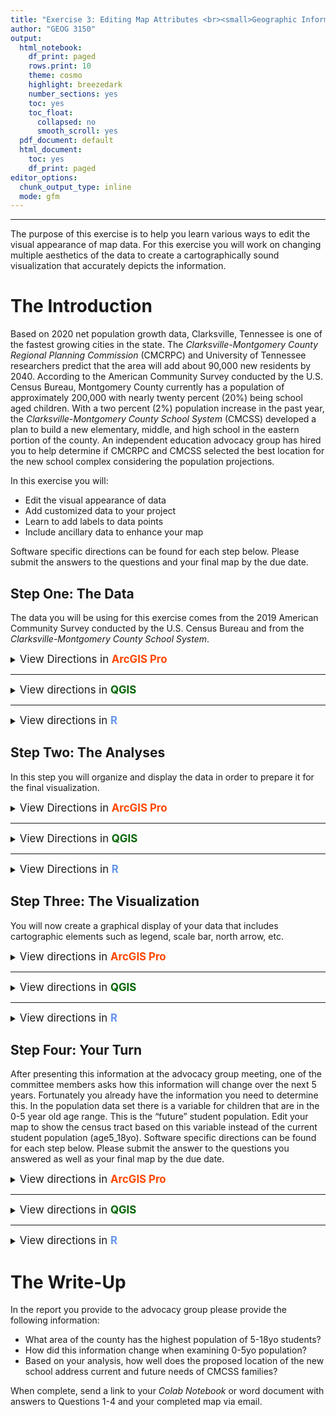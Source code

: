 ```yaml
---
title: "Exercise 3: Editing Map Attributes <br><small>Geographic Information Systems 1 Lab</small></br>"
author: "GEOG 3150"
output:
  html_notebook:
    df_print: paged
    rows.print: 10
    theme: cosmo
    highlight: breezedark
    number_sections: yes
    toc: yes
    toc_float:
      collapsed: no
      smooth_scroll: yes
  pdf_document: default
  html_document:
    toc: yes
    df_print: paged
editor_options:
  chunk_output_type: inline
  mode: gfm
---
```


```{=html}
<style type="text/css">

h1.title {
  font-size: 40px;
  font-family: "Times New Roman", Times, serif;
  color: DarkBlue;
  text-align: center;
}
h4.author { /* Header 4 - and the author and data headers use this too  */
  font-size: 20px;
  font-family: "Times New Roman", Times, serif;
  color: DarkBlue;
  text-align: center;
}

.zoom {
  transform-origin: 40% 50% 0;
  transition: transform .2s;
  margin: 0 auto;
}
.zoom img{
	width:auto;
	height:auto;	
}
.zoom:hover {
  transform: scale(2);
}

th, td {padding: 5px;}

</style>
```
<hr></hr>

The purpose of this exercise is to help you learn various ways to edit the visual appearance of map data. For this exercise you will work on changing multiple aesthetics of the data to create a cartographically sound visualization that accurately depicts the information.

# The Introduction

Based on 2020 net population growth data, Clarksville, Tennessee is one of the fastest growing cities in the state. The _Clarksville-Montgomery County Regional Planning Commission_ (CMCRPC) and University of Tennessee researchers predict that the area will add about 90,000 new residents by 2040. According to the American Community Survey conducted by the U.S. Census Bureau, Montgomery County currently has a population of approximately 200,000 with nearly twenty percent (20%) being school aged children. With a two percent (2%) population increase in the past year, the _Clarksville-Montgomery County School System_ (CMCSS) developed a plan to build a new elementary, middle, and high school in the eastern portion of the county. An independent education advocacy group has hired you to help determine if CMCRPC and CMCSS selected the best location for the new school complex considering the population projections.

In this exercise you will:

-   Edit the visual appearance of data 
-   Add customized data to your project
-   Learn to add labels to data points
-   Include ancillary data to enhance your map

Software specific directions can be found for each step below. Please submit the answers to the questions and your final map by the due date.

## Step One: The Data

The data you will be using for this exercise comes from the 2019 American Community Survey conducted by the U.S. Census Bureau and from the _Clarksville-Montgomery County School System_. 

<details>
<summary><big>View Directions in <b> [ArcGIS Pro]{style="color:#ff4500"} </b></big></summary>

Blah...blah...blah...

<b><big>Question No. 1</big></b>
<blockquote>
_Insert Text Here_
</blockquote>

</details>
<hr></hr>

<details>
<summary><big>View directions in <b> [QGIS]{style="color: #006400"} </b></big></summary>

Blah...blah...blah...

<b><big>Question No. 1</big></b>
<blockquote>
_Insert Text Here_
</blockquote>

</details>
<hr></hr>

<details><summary><big>View directions in <b> [R]{style="color: #6495ED"} </b></span></big></summary>
Recall from the previous laboratory that you will begin by opening the appropriate **Colab notebook** for each exercise. In order to maintain consistency across labs, each repository will contain a new notebook with a constant nomenclature: 

- Each **GitHub repository** will be named _GIS1-Exercise-_(followed by the exercise number)
- Each **Colab notebook** will be named _GIS1_EX_\_(followed by the exercise number)

Each notebook can be found in the corresponding _GitHub repository_, and following the directions in the introduction for [Exercise 2](https://chrismgentry.github.io/GIS1-Exercise-2/), can be opened by inserting **tocolab** immediately after _github_ in the web address. So the URL for this exercise would read:<br>

```
https://githubtocolab.com/chrismgentry/GIS1-Exercise-3/blob/main/GIS1_EX3.ipynb
```

You can copy/paste the link above or navigate to the file in the [Exercise 3 Repository](https://github.com/chrismgentry/GIS1-Exercise-3), click on the link for _GIS1_EX3.ipynb_, and add **tocolab** to the URL. In future labs you can simply change the repository and notebook numbers to match the exercise number to directly open each. Remember to save a copy of the notebook in your Google Drive. If you have any questions or need reminders of how to work in the **Google Colaboratory Environment** click [here](https://colab.research.google.com/notebooks/intro.ipynb) or refer back to the information provided in [Exercise 2 Notebook](https://githubtocolab.com/chrismgentry/GIS1-Exercise-2/blob/main/GIS1_EX2.ipynb). 

Similar to Exercise 2, you will use the ```tidyverse```, ```maps```, and ```ggsn``` packages to complete the exercise. In addition to these packages, you will also need the ```tigris``` package. This will provide direct access to _Topologically Integrated Geographic Encoding and Referencing_ (TIGER) data from the U.S. Census Bureau within R. Information on the package can be found at the following [link](https://cran.r-project.org/web/packages/tigris/index.html).

```r
#install.packages('tidyverse')
#install.packages('maps')
#install.packages('ggsn')
#install.packages('tigris')
library('tidyverse')
library('maps')
library('ggsn')
library('tigris')
```

With the appropriate packages installed and loaded to your environment, you can now use the ```tigris``` package to obtain census tract data for Montgomery County. For this you will use the ```tracts()``` function and first identify the state (by abbreviation) and the county name. Remember to use the **<-** operator to make an object from the data.

```r
montco_tracts <- tracts("TN", county = "Montgomery")
```

Examining the dataset you will see information regarding the state and county codes as well as other information regarding the polygons geometry. There is also a variable for _NAME_&nbsp; that details the census tract identification you will use in an upcoming step to add population information. Because this dataset is created using a specific object type called **simple features** you will need to add the polygons to ```ggplot2``` using the function ```geom_sf()``` instead of the ```geom_polygon()``` function we used in the previous exercise. To create a simple visualization of the data you will use:

```r
ggplot(data = montco_tracts) + geom_sf()
```

<b><big>Question No. 1</big></b>
<blockquote>
If you were interested in obtaining information for the census tracts around Nashville, how would you alter the code above?
</blockquote>

</details>

## Step Two: The Analyses

In this step you will organize and display the data in order to prepare it for the final visualization.

<details>
<summary><big>View Directions in <b> [ArcGIS Pro]{style="color:#ff4500"} </b></big></summary>

Blah...blah...blah...

<b><big>Question No. 2</big></b>
<blockquote>
_Insert Text Here_
</blockquote>

</details>
<hr></hr>

<details>
<summary><big>View Directions in <b> [QGIS]{style="color:#006400"} </b></big></summary>

Blah...blah...blah...

<b><big>Question No. 2</big></b>
<blockquote>
_Insert Text Here_
</blockquote>

</details>
<hr></hr>

<details>
<summary><big>View Directions in <b> [R]{style="color:#6495ED"} </b></big></summary>

Now that you have polygons for the census tracts in Montgomery County, you will need to merge the population information. Similar to [Exercise 1, Step 1](https://chrismgentry.github.io/GIS1-Exercise-2/#12_Step_Two:_The_Analysis), you can use the ```read.csv()``` function to obtain the population dataset. However, there is one alteration to the code you will make for this exercise. One of the variables in this dataset titled "**Tract**" needs to match that of "**NAME**" in the census data. In the census dataset it is set to _character_ (meaning text) and in the population data it is set to _double_ (a type of numeric data). In order to make them match, you can add ```colClasses=c(Tract="character")``` to the ```read.csv()``` function to change the variable on import. The script would look like this:

```r
population <- read.csv('https://raw.githubusercontent.com/chrismgentry/GIS1-Exercise-3/main/Data/mont_co_pop.csv', colClasses=c(Tract="character"))
head(population)
```

Notice in the table generated with the ```head()``` function the variable now has _\<chr>_&nbsp; listed as its class. This is a useful addition for future scripts as you can generally identify any variable and change its class prior to importing the data.

Using the same process as in [Exercise 2, Step 2](https://chrismgentry.github.io/GIS1-Exercise-2/#12_Step_Two:_The_Analysis), you will use the ```merge()``` function to combined the **montco_tracts** and **population** datasets. When merging the datasets you need to identify which datasets (x and y) and which common variable (by.x and by.y) will be used for the merge.

```r
tract_pop <- merge(x = montco_tracts, y = population, by.x = "NAME", by.y = "Tract", all = TRUE)
```

Using the ```str()``` or ```head()``` function you can view the structure of the new dataset. Familiarize yourself with the different variables for future analyses. More information on the ```merge()``` function can be found by Googling [merge() function r](https://www.rdocumentation.org/packages/base/versions/3.6.2/topics/merge). You can now use ```ggplot``` to visualize the data based on a variable such as **total_pop** (total population).

```r
ggplot() + geom_sf(data = tract_pop, aes(fill = total_pop))
```

Before you can analyze whether or not the new school is being built in the appropriate location, you need to add the information for the current school as well as the proposed school location.

Like adding the _population data_ earlier in this section, use the **<-** operator to create an object and the ```read.csv()``` function with the following link to connect to the current school dataset:

```
https://raw.githubusercontent.com/chrismgentry/GIS1-Exercise-3/main/Data/county_schools.csv
```

Unlike the previous step, there is no need to alter the dataset using ```colClasses```. Use ```head()``` to view the variables. Finally, you need to create a new data point for the new school. For this you will create a data frame that includes variables for longitude, latitude, and name.

<blockquote>
A data frame is a table or a two-dimensional array-like structure in which each column contains values of one variable and each row contains one set of values from each column.
</blockquote>

To create the data frame you will use the following script:

```r
new_school <- data.frame(x  = -87.19495519624655, y = 36.56793328339189, name = "New School")
```

In this script ```data.frame()``` is the function and ```x``` = the longitude, ```y``` = the latitude, and ```name``` = is the variable for the name. Use ```head()``` to view the data frame.

<b><big>Question No. 2</big></b><br>
Just as **\<-** can be used to create an object, **\$** can be used after an object to examine a specific variable within the dataset. For example ```summary(tract_pop$total_pop)``` can be used to summarize the total population variable.
<blockquote>
Using the example above, replace the variable and answer the following question: What is the maximum number of males and females in the dataset?
</blockquote>

</details>

## Step Three: The Visualization

You will now create a graphical display of your data that includes cartographic elements such as legend, scale bar, north arrow, etc.

<details><summary><big>View directions in <b> [ArcGIS Pro]{style="color:#ff4500"} </b></span></big></summary>

Blah...blah...blah...

Question No. 3
<blockquote>
_Insert Text Here_
</blockquote>

</details>
<hr></hr>

<details><summary><big>View directions in <b> [QGIS]{style="color:#006400"} </b></span></big></summary>

Blah...blah...blah...

Question No. 3
<blockquote>
_Insert Text Here_
</blockquote>

</details>
<hr></hr>

<details><summary><big>View directions in <b> [R]{style="color:#6495ED"} </b></span></big></summary>

With these datasets you are now ready to create a map to examine the distribution of school-aged children across the county in relation to the current schools and future school. In Step 1 and 2 of this exercise and [Exercise 2, Step 3](https://chrismgentry.github.io/GIS1-Exercise-2/#13_Step_Three:_The_Visualization) you used ```ggplot2``` to visualize the data. However, because of the difference in data types, in this exercise you used the ```geom_sf()``` function instead of ```geom_polygon()``` like in the last exercise. Building on the previous script, you will now use ```geom_point()``` to add the schools information. Remembering back to the introduction, the goal of this analysis is to help determine if the location for the new school is appropriate based on the needs of the county. This means the _fill_&nbsp; portion of the aesthetics will need to represent the correct variable in the dataset.

Please refer back to [Exercise 2](https://chrismgentry.github.io/GIS1-Exercise-2) if you need a refresher on some of the basics elements of mapping data in ```ggplot2  ```. The construction of this map will be very similar to the previous final map. You will use a combination of ```ggplot2``` to plot the information and ```ggsn``` to add the scale bar and north arrow. In this exercise you are going to add some additional theme information to further customize your map.

To begin you will use a similar script from [Exercise 2, Step 3](https://chrismgentry.github.io/GIS1-Exercise-2/#13_Step_Three:_The_Visualization) substituting the necessary objects, variables, and swapping ```geom_polygon``` for ```geom_sf```:

```r
ggplot() + 
  geom_sf(data = tract_pop, aes(fill = age5_18yo), color = "white") +
  scale_fill_viridis_c(option = "D")
```

In this example, you set the data object to **tract_pop** which was created by merging the census tract and population datasets. In the _aesthetics_&nbsp; (```aes()```), the _fill_&nbsp; is set to the variable **age5_18yo** (a variable indicative of school-aged children). When used within the ```aes()```, _fill_&nbsp; will be used to graphically sort the dataset; in this case by the 5-18yo age bracket. [Exercise 2](https://chrismgentry.github.io/GIS1-Exercise-2) you used the ```scale_fill_viridis_c()``` function to set the color ramp of the data. Refer back to Exercise 2 or Google [scale_fill_viridis_c()](https://ggplot2.tidyverse.org/reference/scale_viridis.html) for more information on the function and its color options. 

With the census tracts added, you need to add the CMCSS school and the new proposed school. This will be accomplished by using the ```geom_point()``` function and identifying the appropriate objects and aesthetics. 

```r
ggplot() + 
  geom_sf(data = tract_pop, aes(fill = age5_18yo), color = "white") +
  scale_fill_viridis_c(option = "D") +
  geom_point(data = schools, aes(x=X, y=Y), size = 3, shape = 21,
             fill = "black", color = "white") +
  geom_point(data = new_school, aes(x=x, y=y,), 
             shape = 8, size = 5, color = "red")
```

When you examined the structure of the **schools** and **new_school** you should have noticed _x_ and _y_ variables in each dataset. This information is used to plot the location of the points in the ```aes()``` portion of each ```geom_point()``` function. Only the information used to identify the axis location (x,y) or modify the geometry (polygon, point, etc.) based on a variable in the dataset should be included within the ```aes()```. Any other modification of the geometry not connected to the dataset should be outside of the ```aes()```. So for this example size, shape, color, and fill are added to customize the points.

- **size =**, this will be a numerical value to indicate the size of the point
- **shape =**, modifies the appearance of the geometry. Each unique shape is identified by a numerical value. More information about the types of shapes that can be used can be found [here](https://ggplot2.tidyverse.org/articles/ggplot2-specs.html).
- **color =**, (outside of ```aes()```) alters the color of the geometry or border. Most any hexadecimal value or color name can be used in R. Regardless of the method used, the values must be enclosed within quotation marks. A list of color options can be found [here](https://en.wikipedia.org/wiki/Web_colors)
- **fill =**, (outside of ```aes()```) like color modifies the appearance of the geometry. When used with a geometry that has a border, fill refers to the geometry and color refers to the border. When attempting to modify a solid object, use color to customize the geometry.

You should feel free to experiment with different size, shape, fill, and color aesthetics to customize your own maps.

Next you need to add the ```scalebar()```, ```north()``` arrow, and name/date of the creator (using ```annotate()```) to the map. Remember that the location of these elements are defined by the gridded location on the map. Because this map is centered on Montgomery County, the range of longitude varies from about -87.10&deg; --- -87.60&deg; West to 36.30&deg; --- 36.65&deg; North. So all of the ```anchor = c()``` values should be within those ranges. 

```r
ggplot() + 
  geom_sf(data = tract_pop, aes(fill = age5_18yo), color = "white") +
  scale_fill_viridis_c(option = "D") +
  geom_point(data = schools, aes(x=X, y=Y), size = 3, shape = 21,
             fill = "black", color = "white") +
  geom_point(data = new_school, aes(x=x, y=y), shape = 8, size = 5,
             color = "red") +
  north(tract_pop, location = "bottomleft", scale = 0.05, symbol = 12, anchor = c(x=-87.15, y=36.31)) + 
  scalebar(tract_pop, dist = 5, dist_unit = "mi", transform = TRUE, model = "WGS84", location = "bottomleft", 
           st.dist = 0.02, st.size = 2, anchor = c(x= -87.65, y= 36.31)) +
  annotate("text", x = -87.22, y = 36.35, label = "Chris Gentry\n August 2021", size = 2)
```

Additional details about the north arrow and scale bar can be found in [Exercise 2](https://chrismgentry.github.io/GIS1-Exercise-2) or by Googling [ggsn package r](https://cran.r-project.org/web/packages/ggsn/ggsn.pdf). Having the longitude and latitude values currently displayed on the map should help you adjust the position of these elements. However, in the final map these are not be necessary, so adding ```theme_void()``` in the next step will remove the grid, gray background, and displayed x,y axes.

To complete the map, you need to add a title, adjust the name of the legend to something more appropriate for the data, and add a label for the _new school_. Similar to the previous exercise you can use ```labs()``` to add ```title=``` information. To add the label to the _new school_ you will use the ```geom_text()``` function. In order to customize the position of the label, ```nudge_y=``` and ```nudge_x=``` values can be added. The _data_ and ```aes()``` scripts will match the information from the ```geom_point()``` with the addition of a **label** option to the ```aes()``` and other customizations. To alter the legend title, a text option needs to be added to the ```scale_fill_viridis_c()``` function.

```r
ggplot() + 
  geom_sf(data = tract_pop, aes(fill = age5_18yo), color = "white") +
  scale_fill_viridis_c(option = "D", "No. of Children") +
  geom_point(data = schools, aes(x=X, y=Y), size = 3, shape = 21,
             fill = "black", color = "white") +
  geom_point(data = new_school, aes(x=x, y=y), shape = 8, size = 5,
             color = "red") +
  north(tract_pop, location = "bottomleft", scale = 0.05, symbol = 12, anchor = c(x=-87.15, y=36.31)) + 
  scalebar(tract_pop, dist = 5, dist_unit = "mi", transform = TRUE,
           model = "WGS84", location = "bottomleft",
           st.dist = 0.02, st.size = 2, anchor = c(x= -87.65, y= 36.31)) +
  annotate("text", x = -87.22, y = 36.35, label = "Chris Gentry\n August 2021", size = 2) +
  labs(title = "School Aged Children per Census Tract and CMCSS Locations") +
  geom_text(data = new_school, aes(x=x,y=y, label = name), nudge_y = 0.025, nudge_x = 0.0, color = "white") +
  theme_void()
```

<b><big>Question No. 3</big></b>
<blockquote>
What is the relationship between the location of the new school and the population of children within the census tracts?
</blockquote>

</details>

## Step Four: Your Turn

After presenting this information at the advocacy group meeting, one of the committee members asks how this information will change over the next 5 years. Fortunately you already have the information you need to determine this. In the population data set there is a variable for children that are in the 0-5 year old age range. This is the "future" student population. Edit your map to show the census tract based on this variable instead of the current student population (age5_18yo). Software specific directions can be found for each step below. Please submit the answer to the questions you answered as well as your final map by the due date.

<details><summary><big>View directions in <b> [ArcGIS Pro]{style="color:#ff4500"} </b></span></big></summary>

Blah...blah...blah...

Question No. 4
<blockquote>
_Insert Text Here_
</blockquote>

</details>
<hr></hr>

<details><summary><big>View directions in <b> [QGIS]{style="color:#006400"} </b></span></big></summary>

Blah...blah...blah...

Question No. 4
<blockquote>
_Insert Text Here_
</blockquote>

</details>
<hr></hr>

<details><summary><big>View directions in <b> [R]{style="color:#6495ED"} </b></span></big></summary>

In order to answer the question you simply need to adjust the fill variable. Remember you can use ```head()``` or ```str``` to view the variables in the dataset. Using the scrip from step you should change the following:

- Polygon fill ```geom_sf(data = tract_pop, aes(fill =))``` to the variable for 0-5 year old children
- Title of the map to reflect the new information

<b><big>Question No. 4</big></b>
<blockquote>
How did census tract populations change with the move from 5-18 year old to 0-5 year old?
</blockquote>

</details>

# The Write-Up

In the report you provide to the advocacy group please provide the following information:

- What area of the county has the highest population of 5-18yo students?
- How did this information change when examining 0-5yo population?
- Based on your analysis, how well does the proposed location of the new school address current and future needs of CMCSS families?

When complete, send a link to your _Colab Notebook_ or word document with answers to Questions 1-4 and your completed map via email.
